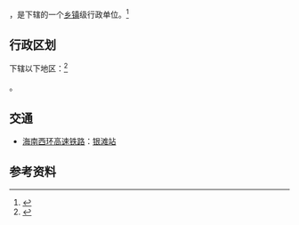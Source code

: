 {{中国乡级行政区|46/90/03/106/000}}

'''{{PAGENAMEBASE}}'''，是{{PRC admin/fullname|46/90/03/106/000|3}}下辖的一个[[乡镇|乡镇]]级行政单位。<ref>{{PRC admin/ref sgc|{{PRC admin/parent|46/90/03/106/000}}}}</ref>

== 行政区划 ==
{{PAGENAMEBASE}}下辖以下地区：<ref>{{PRC admin/ref sgc|46/90/03/106/000}}</ref>

{{PRC admin/children|46/90/03/106/000}}。

== 交通 ==
* {{rint|cn|crh}}[[海南西环高速铁路|海南西环高速铁路]]：[[银滩站|银滩站]]

== 参考资料 ==
{{reflist}}

{{PRC admin/navcat|46/90/03/106/000}}